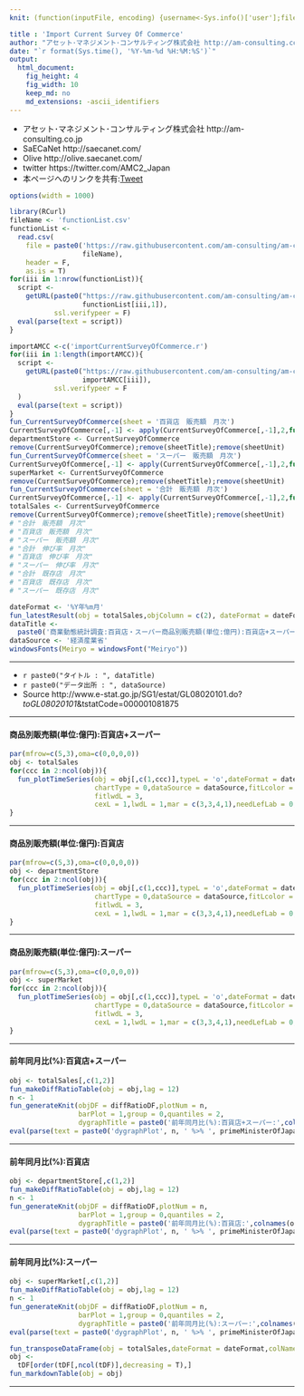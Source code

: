 ```yaml
---
knit: (function(inputFile, encoding) {username<-Sys.info()['user'];fileName<-'defaultPath.csv';pathToFile <-paste0('C:/Users/', username,'/Desktop/pathToCSV/');setwd(pathToFile);buf0<-read.csv(fileName,header = F,skip = 0,stringsAsFactor = F,check.names = F,fileEncoding = 'utf-8');timeStamp<-format(Sys.time(),'%Y%m%d%H%M%S');rmarkdown::render(inputFile, encoding = encoding, output_file = paste0('C:/Users/',username,buf0[2,1],'charts/','am-consulting.co.jp-CurrentSurveyOfCommerce.html')) })

title : 'Import Current Survey Of Commerce'
author: "アセット･マネジメント･コンサルティング株式会社 http://am-consulting.co.jp"
date: "`r format(Sys.time(), '%Y-%m-%d %H:%M:%S')`"
output: 
  html_document:
    fig_height: 4
    fig_width: 10
    keep_md: no
    md_extensions: -ascii_identifiers
---
```

<link href="http://knowledgevault.saecanet.com/components/rmarkdown-html.css" rel="stylesheet">
<script src="http://knowledgevault.saecanet.com/components/JavascriptCode.js"></script>
<style>.main-container {max-width : 1000px;}</style>

- アセット･マネジメント･コンサルティング株式会社 http://am-consulting.co.jp
- SaECaNet http://saecanet.com/
- Olive http://olive.saecanet.com/
- twitter https://twitter.com/AMC2_Japan
- 本ページへのリンクを共有:<a href="https://twitter.com/share" class="twitter-share-button" data-via="AMC2_Japan" data-size="large">Tweet</a> <script>!function(d,s,id){var js,fjs=d.getElementsByTagName(s)[0],p=/^http:/.test(d.location)?'http':'https';if(!d.getElementById(id)){js=d.createElement(s);js.id=id;js.src=p+'://platform.twitter.com/widgets.js';fjs.parentNode.insertBefore(js,fjs);}}(document, 'script', 'twitter-wjs');</script>

```r
options(width = 1000)
```

```r
library(RCurl)
fileName <- 'functionList.csv'
functionList <-
  read.csv(
    file = paste0('https://raw.githubusercontent.com/am-consulting/am-consulting.github.io/master/csv/',
                  fileName),
    header = F,
    as.is = T)
for(iii in 1:nrow(functionList)){
  script <- 
    getURL(paste0("https://raw.githubusercontent.com/am-consulting/am-consulting.github.io/master/", 
                  functionList[iii,1]),
           ssl.verifypeer = F)
  eval(parse(text = script))
}
```

```r
importAMCC <-c('importCurrentSurveyOfCommerce.r')
for(iii in 1:length(importAMCC)){
  script <-
    getURL(paste0("https://raw.githubusercontent.com/am-consulting/am-consulting.github.io/master/",
                  importAMCC[iii]),
           ssl.verifypeer = F
  )
  eval(parse(text = script))
}
fun_CurrentSurveyOfCommerce(sheet = '百貨店　販売額　月次')
CurrentSurveyOfCommerce[,-1] <- apply(CurrentSurveyOfCommerce[,-1],2,function(x)x*10^-2)
departmentStore <- CurrentSurveyOfCommerce
remove(CurrentSurveyOfCommerce);remove(sheetTitle);remove(sheetUnit)
fun_CurrentSurveyOfCommerce(sheet = 'スーパー　販売額　月次')
CurrentSurveyOfCommerce[,-1] <- apply(CurrentSurveyOfCommerce[,-1],2,function(x)x*10^-2)
superMarket <- CurrentSurveyOfCommerce
remove(CurrentSurveyOfCommerce);remove(sheetTitle);remove(sheetUnit)
fun_CurrentSurveyOfCommerce(sheet = '合計　販売額　月次')
CurrentSurveyOfCommerce[,-1] <- apply(CurrentSurveyOfCommerce[,-1],2,function(x)x*10^-2)
totalSales <- CurrentSurveyOfCommerce
remove(CurrentSurveyOfCommerce);remove(sheetTitle);remove(sheetUnit)
# "合計　販売額　月次"      
# "百貨店　販売額　月次"    
# "スーパー　販売額　月次"  
# "合計　伸び率　月次"      
# "百貨店　伸び率　月次"    
# "スーパー　伸び率　月次"  
# "合計　既存店　月次"      
# "百貨店　既存店　月次"    
# "スーパー　既存店　月次"
```

```r
dateFormat <- '%Y年%m月'
fun_latestResult(obj = totalSales,objColumn = c(2), dateFormat = dateFormat)
dataTitle <- 
  paste0('商業動態統計調査:百貨店・スーパー商品別販売額(単位:億円):百貨店+スーパー:',latestResult)
dataSource <- '経済産業省'
windowsFonts(Meiryo = windowsFont("Meiryo"))
```

***

- `r paste0("タイトル : ", dataTitle)`
- `r paste0("データ出所 : ", dataSource)`
- Source http://www.e-stat.go.jp/SG1/estat/GL08020101.do?_toGL08020101_&tstatCode=000001081875

***

#### 商品別販売額(単位:億円):百貨店+スーパー

```r
par(mfrow=c(5,3),oma=c(0,0,0,0))
obj <- totalSales
for(ccc in 2:ncol(obj)){
  fun_plotTimeSeries(obj = obj[,c(1,ccc)],typeL = 'o',dateFormat = dateFormat,
                     chartType = 0,dataSource = dataSource,fitLcolor = 2,pchL = 20,
                     fitlwdL = 3,
                     cexL = 1,lwdL = 1,mar = c(3,3,4,1),needLefLab = 0,dataTitle = '百貨店+スーパー')
}
```

***
#### 商品別販売額(単位:億円):百貨店

```r
par(mfrow=c(5,3),oma=c(0,0,0,0))
obj <- departmentStore
for(ccc in 2:ncol(obj)){
  fun_plotTimeSeries(obj = obj[,c(1,ccc)],typeL = 'o',dateFormat = dateFormat,
                     chartType = 0,dataSource = dataSource,fitLcolor = 2,pchL = 20,
                     fitlwdL = 3,
                     cexL = 1,lwdL = 1,mar = c(3,3,4,1),needLefLab = 0,dataTitle = '百貨店')
}
```

***
#### 商品別販売額(単位:億円):スーパー

```r
par(mfrow=c(5,3),oma=c(0,0,0,0))
obj <- superMarket
for(ccc in 2:ncol(obj)){
  fun_plotTimeSeries(obj = obj[,c(1,ccc)],typeL = 'o',dateFormat = dateFormat,
                     chartType = 0,dataSource = dataSource,fitLcolor = 2,pchL = 20,
                     fitlwdL = 3,
                     cexL = 1,lwdL = 1,mar = c(3,3,4,1),needLefLab = 0,dataTitle = 'スーパー')
}
```

***
#### 前年同月比(%):百貨店+スーパー

```r
obj <- totalSales[,c(1,2)]
fun_makeDiffRatioTable(obj = obj,lag = 12)
n <- 1
fun_generateKnit(objDF = diffRatioDF,plotNum = n,
                 barPlot = 1,group = 0,quantiles = 2,
                 dygraphTitle = paste0('前年同月比(%):百貨店+スーパー:',colnames(obj)[2]))
eval(parse(text = paste0('dygraphPlot', n, ' %>% ', primeMinisterOfJapan_dygraph)))
```

***
#### 前年同月比(%):百貨店

```r
obj <- departmentStore[,c(1,2)]
fun_makeDiffRatioTable(obj = obj,lag = 12)
n <- 1
fun_generateKnit(objDF = diffRatioDF,plotNum = n,
                 barPlot = 1,group = 0,quantiles = 2,
                 dygraphTitle = paste0('前年同月比(%):百貨店:',colnames(obj)[2]))
eval(parse(text = paste0('dygraphPlot', n, ' %>% ', primeMinisterOfJapan_dygraph)))
```

***
#### 前年同月比(%):スーパー

```r
obj <- superMarket[,c(1,2)]
fun_makeDiffRatioTable(obj = obj,lag = 12)
n <- 1
fun_generateKnit(objDF = diffRatioDF,plotNum = n,
                 barPlot = 1,group = 0,quantiles = 2,
                 dygraphTitle = paste0('前年同月比(%):スーパー:',colnames(obj)[2]))
eval(parse(text = paste0('dygraphPlot', n, ' %>% ', primeMinisterOfJapan_dygraph)))
```

```r
fun_transposeDataFrame(obj = totalSales,dateFormat = dateFormat,colName = '百貨店+スーパー(億円)')
obj <-
  tDF[order(tDF[,ncol(tDF)],decreasing = T),]
fun_markdownTable(obj = obj)
```

***
<script>MakeNegative();</script>
<script>
  (function(i,s,o,g,r,a,m){i['GoogleAnalyticsObject']=r;i[r]=i[r]||function(){
  (i[r].q=i[r].q||[]).push(arguments)},i[r].l=1*new Date();a=s.createElement(o),
  m=s.getElementsByTagName(o)[0];a.async=1;a.src=g;m.parentNode.insertBefore(a,m)
  })(window,document,'script','https://www.google-analytics.com/analytics.js','ga');

  ga('create', 'UA-3077339-5', 'auto');
  ga('send', 'pageview');

</script>

<!--

--- 
tags : [商業動態統計調査,:百貨店,スーパー,商品別販売額,経済産業省] 
published : true
---
# 商業動態統計調査:百貨店・スーパー商品別販売額(単位:億円):百貨店+スーパー:2017年02月:合計:14493.28
## 統計データ概要

***


|     百貨店+スーパー(億円)| 2016年10月| 2016年11月| 2016年12月| 2017年01月| 2017年02月|
|-------------------------:|----------:|----------:|----------:|----------:|----------:|
|                      合計|  15,970.24|  16,479.27|  20,675.83|  16,742.95|  14,493.28|
|                  飲食料品|    9,198.9|   9,529.71|   12,190.7|    9,451.4|   8,858.28|
|                    その他|   3,184.65|   3,298.63|   4,371.27|    3,306.3|   2,926.58|
|                    衣料品|   3,586.69|   3,650.92|   4,113.85|   3,985.26|   2,708.42|
|       その他:その他の商品|   2,405.73|   2,487.38|    3,349.7|   2,456.75|   2,238.85|
|  衣料品:婦人･子供服・洋品|   1,855.69|   1,861.35|   1,936.79|   2,044.75|   1,378.14|
|         衣料品:身の回り品|     844.84|     845.25|   1,145.43|     990.81|     719.35|
|       衣料品:紳士服・洋品|     660.66|     716.29|     778.64|     728.69|     446.26|
|           その他:家庭用品|     387.53|     393.95|     516.99|     423.36|     349.48|
|     衣料品:その他の衣料品|      225.5|     228.03|     252.99|        221|     164.67|
| その他:家庭用電気機械器具|     142.19|     167.46|     210.83|     180.87|     129.88|
|          その他:食堂･喫茶|     147.39|     146.09|     173.51|        155|     129.23|
|               その他:家具|     101.81|     103.75|     120.25|      90.31|      79.14|






***

## データテーブル･チャート
Link - [データテーブル･チャート](http://knowledgevault.saecanet.com/charts/am-consulting.co.jp-CurrentSurveyOfCommerce.html)
<iframe src="http://knowledgevault.saecanet.com/charts/am-consulting.co.jp-CurrentSurveyOfCommerce.html.html" width="100%" height="800px"></iframe>

-->
